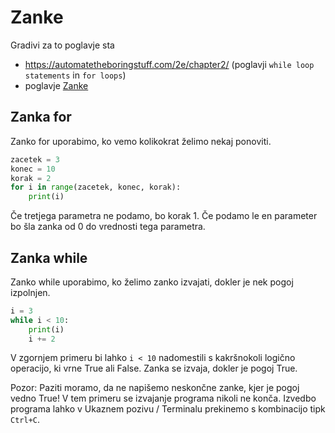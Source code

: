 # Zanke

Gradivi za to poglavje sta

-   <https://automatetheboringstuff.com/2e/chapter2/> (poglavji `while loop statements` in `for loops`)
-   poglavje [Zanke](https://lusy.fri.uni-lj.si/ucbenik/book/1203/index.html)

## Zanka for

Zanko for uporabimo, ko vemo kolikokrat želimo nekaj ponoviti.

```python
zacetek = 3
konec = 10
korak = 2
for i in range(zacetek, konec, korak):
    print(i)
```

Če tretjega parametra ne podamo, bo korak 1. Če podamo le en parameter bo šla zanka od 0 do vrednosti tega parametra.

## Zanka while

Zanko while uporabimo, ko želimo zanko izvajati, dokler je nek pogoj izpolnjen.

```python
i = 3
while i < 10:
    print(i)
    i += 2
```

V zgornjem primeru bi lahko `i < 10` nadomestili s kakršnokoli logično operacijo, ki vrne True ali False. Zanka se izvaja, dokler je pogoj True.

Pozor: Paziti moramo, da ne napišemo neskončne zanke, kjer je pogoj vedno True! V tem primeru se izvajanje programa nikoli ne konča. Izvedbo programa lahko v Ukaznem pozivu / Terminalu prekinemo s kombinacijo tipk `Ctrl+C`.
